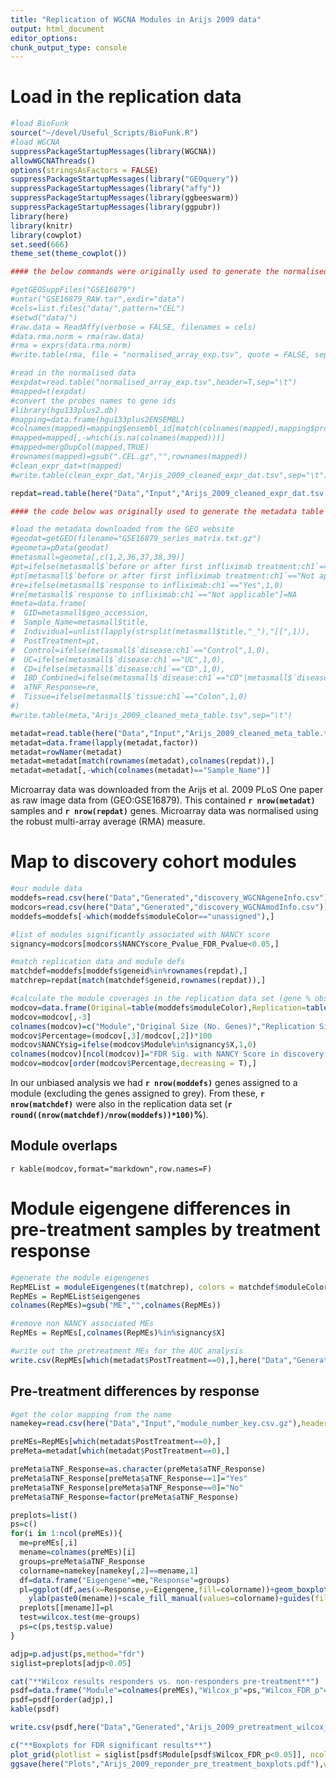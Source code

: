 ```yaml
---
title: "Replication of WGCNA Modules in Arijs 2009 data"
output: html_document
editor_options: 
chunk_output_type: console
---
```


# Load in the replication data

```r
#load BioFunk
source("~/devel/Useful_Scripts/BioFunk.R")
#load WGCNA
suppressPackageStartupMessages(library(WGCNA))
allowWGCNAThreads()
options(stringsAsFactors = FALSE)
suppressPackageStartupMessages(library("GEOquery"))
suppressPackageStartupMessages(library("affy"))
suppressPackageStartupMessages(library(ggbeeswarm))
suppressPackageStartupMessages(library(ggpubr))
library(here)
library(knitr)
library(cowplot)
set.seed(666)
theme_set(theme_cowplot())

#### the below commands were originally used to generate the normalised data ####

#getGEOSuppFiles("GSE16879")
#untar("GSE16879_RAW.tar",exdir="data")
#cels=list.files("data/",pattern="CEL")
#setwd("data/")
#raw.data = ReadAffy(verbose = FALSE, filenames = cels)
#data.rma.norm = rma(raw.data)
#rma = exprs(data.rma.norm)
#write.table(rma, file = "normalised_array_exp.tsv", quote = FALSE, sep = "\t")

#read in the normalised data
#expdat=read.table("normalised_array_exp.tsv",header=T,sep="\t")
#mapped=t(expdat)
#convert the probes names to gene ids
#library(hgu133plus2.db)
#mapping=data.frame(hgu133plus2ENSEMBL)
#colnames(mapped)=mapping$ensembl_id[match(colnames(mapped),mapping$probe_id)]
#mapped=mapped[,-which(is.na(colnames(mapped)))]
#mapped=mergDupCol(mapped,TRUE)
#rownames(mapped)=gsub(".CEL.gz","",rownames(mapped))
#clean_expr_dat=t(mapped)
#write.table(clean_expr_dat,"Arjis_2009_cleaned_expr_dat.tsv",sep="\t")

repdat=read.table(here("Data","Input","Arijs_2009_cleaned_expr_dat.tsv.gz"),sep="\t")

#### the code below was originally used to generate the metadata table ####

#load the metadata downloaded from the GEO website
#geodat=getGEO(filename="GSE16879_series_matrix.txt.gz")
#geometa=pData(geodat)
#metasmall=geometa[,c(1,2,36,37,38,39)]
#pt=ifelse(metasmall$`before or after first infliximab treatment:ch1`=="After first infliximab treatment",1,0)
#pt[metasmall$`before or after first infliximab treatment:ch1`=="Not applicable"]=NA
#re=ifelse(metasmall$`response to infliximab:ch1`=="Yes",1,0)
#re[metasmall$`response to infliximab:ch1`=="Not applicable"]=NA
#meta=data.frame(
#  GID=metasmall$geo_accession,
#  Sample_Name=metasmall$title,
#  Individual=unlist(lapply(strsplit(metasmall$title,"_"),"[[",1)),
#  PostTreatment=pt,
#  Control=ifelse(metasmall$`disease:ch1`=="Control",1,0),
#  UC=ifelse(metasmall$`disease:ch1`=="UC",1,0),
#  CD=ifelse(metasmall$`disease:ch1`=="CD",1,0),
#  IBD_Combined=ifelse(metasmall$`disease:ch1`=="CD"|metasmall$`disease:ch1`=="UC",1,0),
#  aTNF_Response=re,
#  Tissue=ifelse(metasmall$`tissue:ch1`=="Colon",1,0)
#)
#write.table(meta,"Arijs_2009_cleaned_meta_table.tsv",sep="\t")

metadat=read.table(here("Data","Input","Arijs_2009_cleaned_meta_table.tsv.gz"),sep="\t")
metadat=data.frame(lapply(metadat,factor))
metadat=rowNamer(metadat)
metadat=metadat[match(rownames(metadat),colnames(repdat)),]
metadat=metadat[,-which(colnames(metadat)=="Sample_Name")]
```

Microarray data was downloaded from the Arijs et al. 2009 PLoS One paper as raw image data from (GEO:GSE16879).
This contained **`r nrow(metadat)`** samples and **`r nrow(repdat)`** genes.
Microarray data was normalised using the robust multi-array average (RMA) measure.

# Map to discovery cohort modules

```r
#our module data
moddefs=read.csv(here("Data","Generated","discovery_WGCNAgeneInfo.csv"))
modcors=read.csv(here("Data","Generated","discovery_WGCNAmodInfo.csv"))
moddefs=moddefs[-which(moddefs$moduleColor=="unassigned"),]

#list of modules significantly associated with NANCY score
signancy=modcors[modcors$NANCYscore_Pvalue_FDR_Pvalue<0.05,]

#match replication data and module defs
matchdef=moddefs[moddefs$geneid%in%rownames(repdat),]
matchrep=repdat[match(matchdef$geneid,rownames(repdat)),]

#calculate the module coverages in the replication data set (gene % observed)
modcov=data.frame(Original=table(moddefs$moduleColor),Replication=table(matchdef$moduleColor))
modcov=modcov[,-3]
colnames(modcov)=c("Module","Original Size (No. Genes)","Replication Size (No. Genes)")
modcov$Percentage=(modcov[,3]/modcov[,2])*100
modcov$NANCYsig=ifelse(modcov$Module%in%signancy$X,1,0)
colnames(modcov)[ncol(modcov)]="FDR Sig. with NANCY Score in discovery cohort."
modcov=modcov[order(modcov$Percentage,decreasing = T),]

```

In our unbiased analysis we had **`r nrow(moddefs)`** genes assigned to a module (excluding the genes assigned to grey).
From these, **`r nrow(matchdef)`** were also in the replication data set (**`r round((nrow(matchdef)/nrow(moddefs))*100)`%**).

## Module overlaps

`r kable(modcov,format="markdown",row.names=F)`

# Module eigengene differences in pre-treatment samples by treatment response

```r
#generate the module eigengenes
RepMEList = moduleEigengenes(t(matchrep), colors = matchdef$moduleColor, excludeGrey = TRUE,)
RepMEs = RepMEList$eigengenes
colnames(RepMEs)=gsub("ME","",colnames(RepMEs))

#remove non NANCY associated MEs
RepMEs = RepMEs[,colnames(RepMEs)%in%signancy$X]

#write out the pretreatment MEs for the AUC analysis
write.csv(RepMEs[which(metadat$PostTreatment==0),],here("Data","Generated","Arijs_2009_pre_treat_MEs.csv"))
```

## Pre-treatment differences by response 

```r
#get the color mapping from the name
namekey=read.csv(here("Data","Input","module_number_key.csv.gz"),header=F)

preMEs=RepMEs[which(metadat$PostTreatment==0),]
preMeta=metadat[which(metadat$PostTreatment==0),]

preMeta$aTNF_Response=as.character(preMeta$aTNF_Response)
preMeta$aTNF_Response[preMeta$aTNF_Response==1]="Yes"
preMeta$aTNF_Response[preMeta$aTNF_Response==0]="No"
preMeta$aTNF_Response=factor(preMeta$aTNF_Response)

preplots=list()
ps=c()
for(i in 1:ncol(preMEs)){
  me=preMEs[,i]
  mename=colnames(preMEs)[i]
  groups=preMeta$aTNF_Response
  colorname=namekey[namekey[,2]==mename,1]
  df=data.frame("Eigengene"=me,"Response"=groups)
  pl=ggplot(df,aes(x=Response,y=Eigengene,fill=colorname))+geom_boxplot()+geom_quasirandom()+
    ylab(paste0(mename))+scale_fill_manual(values=colorname)+guides(fill=F)
  preplots[[mename]]=pl
  test=wilcox.test(me~groups)
  ps=c(ps,test$p.value)
}

adjp=p.adjust(ps,method="fdr")
siglist=preplots[adjp<0.05]

cat("**Wilcox results responders vs. non-responders pre-treatment**")
psdf=data.frame("Module"=colnames(preMEs),"Wilcox_p"=ps,"Wilcox_FDR_p"=adjp)
psdf=psdf[order(adjp),]
kable(psdf)

write.csv(psdf,here("Data","Generated","Arijs_2009_pretreatment_wilcox_eigengenes.csv"))

c("**Boxplots for FDR significant results**")
plot_grid(plotlist = siglist[psdf$Module[psdf$Wilcox_FDR_p<0.05]], ncol=4)
ggsave(here("Plots","Arijs_2009_reponder_pre_treatment_boxplots.pdf"),width=13.33,height=30)
```
